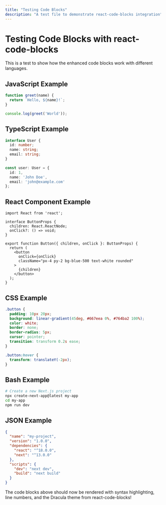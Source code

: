 ```yaml
---
title: "Testing Code Blocks"
description: "A test file to demonstrate react-code-blocks integration"
---
```


# Testing Code Blocks with react-code-blocks

This is a test to show how the enhanced code blocks work with different languages.

## JavaScript Example

```javascript
function greet(name) {
  return `Hello, ${name}!`;
}

console.log(greet('World'));
```

## TypeScript Example

```typescript
interface User {
  id: number;
  name: string;
  email: string;
}

const user: User = {
  id: 1,
  name: 'John Doe',
  email: 'john@example.com'
};
```

## React Component Example

```tsx
import React from 'react';

interface ButtonProps {
  children: React.ReactNode;
  onClick?: () => void;
}

export function Button({ children, onClick }: ButtonProps) {
  return (
    <button 
      onClick={onClick}
      className="px-4 py-2 bg-blue-500 text-white rounded"
    >
      {children}
    </button>
  );
}
```

## CSS Example

```css
.button {
  padding: 10px 20px;
  background: linear-gradient(45deg, #667eea 0%, #764ba2 100%);
  color: white;
  border: none;
  border-radius: 5px;
  cursor: pointer;
  transition: transform 0.2s ease;
}

.button:hover {
  transform: translateY(-2px);
}
```

## Bash Example

```bash
# Create a new Next.js project
npx create-next-app@latest my-app
cd my-app
npm run dev
```

## JSON Example

```json
{
  "name": "my-project",
  "version": "1.0.0",
  "dependencies": {
    "react": "^18.0.0",
    "next": "^13.0.0"
  },
  "scripts": {
    "dev": "next dev",
    "build": "next build"
  }
}
```

The code blocks above should now be rendered with syntax highlighting, line numbers, and the Dracula theme from react-code-blocks!
